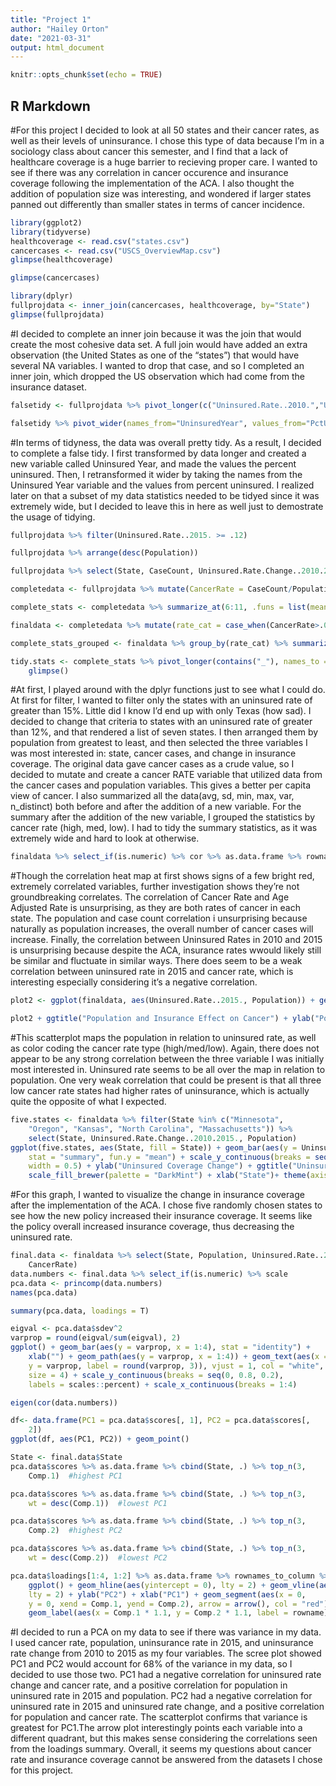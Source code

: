 ```yaml
---
title: "Project 1"
author: "Hailey Orton"
date: "2021-03-31"
output: html_document
---
```


```r
knitr::opts_chunk$set(echo = TRUE)
```

## R Markdown
#For this project I decided to look at all 50 states and their cancer rates, as well as their levels of uninsurance. I chose this type of data because I'm in a sociology class about cancer this semester, and I find that a lack of healthcare coverage is a huge barrier to recieving proper care. I wanted to see if there was any correlation in cancer occurence and insurance coverage following the implementation of the ACA. I also thought the addition of population size was interesting, and wondered if larger states panned out differently than smaller states in terms of cancer incidence.

```R
library(ggplot2)
library(tidyverse)
healthcoverage <- read.csv("states.csv")
cancercases <- read.csv("USCS_OverviewMap.csv")
glimpse(healthcoverage)
```

```R
glimpse(cancercases)
```

```R
library(dplyr)
fullprojdata <- inner_join(cancercases, healthcoverage, by="State")
glimpse(fullprojdata)
```
#I decided to complete an inner join because it was the join that would create the most cohesive data set. A full join would have added an extra observation (the United States as one of the "states") that would have several NA variables. I wanted to drop that case, and so I completed an inner join, which dropped the US observation which had come from the insurance dataset. 

```R
falsetidy <- fullprojdata %>% pivot_longer(c("Uninsured.Rate..2010.","Uninsured.Rate..2015."), names_to="UninsuredYear", values_to="PctUninsured")
```

```R
falsetidy %>% pivot_wider(names_from="UninsuredYear", values_from="PctUninsured")
```
#In terms of tidyness, the data was overall pretty tidy. As a result, I decided to complete a false tidy. I first transformed by data longer and created a new variable called Uninsured Year, and made the values the percent uninsured. Then, I retransformed it wider by taking the names from the Uninsured Year variable and the values from percent uninsured. I realized later on that a subset of my data statistics needed to be tidyed since it was extremely wide, but I decided to leave this in here as well just to demostrate the usage of tidying.

```R
fullprojdata %>% filter(Uninsured.Rate..2015. >= .12)
```

```R
fullprojdata %>% arrange(desc(Population))
```

```R
fullprojdata %>% select(State, CaseCount, Uninsured.Rate.Change..2010.2015.)
```

```R
completedata <- fullprojdata %>% mutate(CancerRate = CaseCount/Population)
```

```R
complete_stats <- completedata %>% summarize_at(6:11, .funs = list(mean = mean, sd = sd, var = var, min = min, max = max, n_distinct = n_distinct))

finaldata <- completedata %>% mutate(rate_cat = case_when(CancerRate>.0055 ~ "high", CancerRate<=.0055 & .0042<=CancerRate ~ "med", CancerRate<.0042 ~ "low"))

complete_stats_grouped <- finaldata %>% group_by(rate_cat) %>% summarize_at(6:12, .funs = list(mean = mean, sd = sd, var = var, min = min, max = max, n_distinct = n_distinct))

tidy.stats <- complete_stats %>% pivot_longer(contains("_"), names_to = "name", values_to = "value") %>% separate(name, c("name", "function"), sep = "_") %>% pivot_wider(names_from = "function", values_from = "value") %>% 
    glimpse()

```

#At first, I played around with the dplyr functions just to see what I could do. At first for filter, I wanted to filter only the states with an uninsured rate of greater than 15%. Little did I know I'd end up with only Texas (how sad). I decided to change that criteria to states with an uninsured rate of greater than 12%, and that rendered a list of seven states. I then arranged them by population from greatest to least, and then selected the three variables I was most interested in: state, cancer cases, and change in insurance coverage. The original data gave cancer cases as a crude value, so I decided to mutate and create a cancer RATE variable that utilized data from the cancer cases and population variables. This gives a better per capita view of cancer. I also summarized all the data(avg, sd, min, max, var, n_distinct) both before and after the addition of a new variable. For the summary after the addition of the new variable, I grouped the statistics by cancer rate (high, med, low). I had to tidy the summary statistics, as it was extremely wide and hard to look at otherwise.

```R
finaldata %>% select_if(is.numeric) %>% cor %>% as.data.frame %>% rownames_to_column %>% pivot_longer(-1) %>% ggplot(aes(rowname,name,fill=value))+ geom_tile() + geom_text(aes(label=round(value,2)))+xlab("")+ylab("")+coord_fixed()+scale_fill_gradient2(low="blue",mid="white",high="red")+theme(axis.text.x = element_text(angle = 45, hjust = 1))
```
#Though the correlation heat map at first shows signs of a few bright red, extremely correlated variables, further investigation shows they're not groundbreaking correlates. The correlation of Cancer Rate and Age Adjusted Rate is unsurprising, as they are both rates of cancer in each state. The population and case count correlation i unsurprising because naturally as population increases, the overall number of cancer cases will increase. Finally, the correlation between Uninsured Rates in 2010 and 2015 is unsurprising because despite the ACA, insurance rates wwould likely still be similar and fluctuate in similar ways. There does seem to be a weak correlation between uninsured rate in 2015 and cancer rate, which is interesting especially considering it's a negative correlation.


```R
plot2 <- ggplot(finaldata, aes(Uninsured.Rate..2015., Population)) + geom_point(aes(color=rate_cat)) +   geom_smooth(method="lm") 

plot2 + ggtitle("Population and Insurance Effect on Cancer") + ylab("Population") + xlab("Uninsured Rate")
```
#This scatterplot maps the population in relation to uninsured rate, as well as color coding the cancer rate type (high/med/low). Again, there does not appear to be any strong correlation between the three variable I was initially most interested in. Uninsured rate seems to be all over the map in relation to population. One very weak correlation that could be present is that all three low cancer rate states had higher rates of uninsurance, which is actually quite the opposite of what I expected.

```R
five.states <- finaldata %>% filter(State %in% c("Minnesota", 
    "Oregon", "Kansas", "North Carolina", "Massachusetts")) %>% 
    select(State, Uninsured.Rate.Change..2010.2015., Population)
ggplot(five.states, aes(State, fill = State)) + geom_bar(aes(y = Uninsured.Rate.Change..2010.2015.), 
    stat = "summary", fun.y = "mean") + scale_y_continuous(breaks = seq(0, -.11, -.01)) + geom_errorbar(aes(y = Uninsured.Rate.Change..2010.2015.), stat = "summary", 
    width = 0.5) + ylab("Uninsured Coverage Change") + ggtitle("Uninsured Change for 5 States") + 
    scale_fill_brewer(palette = "DarkMint") + xlab("State")+ theme(axis.text.x = element_text(angle = 45, hjust = 1))
```

#For this graph, I wanted to visualize the change in insurance coverage after the implementation of the ACA. I chose five randomly chosen states to see how the new policy increased their insurance coverage. It seems like the policy overall increased insurance coverage, thus decreasing the uninsured rate.

```R
final.data <- finaldata %>% select(State, Population, Uninsured.Rate..2015., Uninsured.Rate.Change..2010.2015., 
    CancerRate)
data.numbers <- final.data %>% select_if(is.numeric) %>% scale
pca.data <- princomp(data.numbers)
names(pca.data)
```

```R
summary(pca.data, loadings = T)
```

```R
eigval <- pca.data$sdev^2
varprop = round(eigval/sum(eigval), 2)
ggplot() + geom_bar(aes(y = varprop, x = 1:4), stat = "identity") + 
    xlab("") + geom_path(aes(y = varprop, x = 1:4)) + geom_text(aes(x = 1:4, 
    y = varprop, label = round(varprop, 3)), vjust = 1, col = "white", 
    size = 4) + scale_y_continuous(breaks = seq(0, 0.8, 0.2), 
    labels = scales::percent) + scale_x_continuous(breaks = 1:4)
```

```R
eigen(cor(data.numbers))
```

```R
df<- data.frame(PC1 = pca.data$scores[, 1], PC2 = pca.data$scores[, 
    2])
ggplot(df, aes(PC1, PC2)) + geom_point()
```

```R
State <- final.data$State
pca.data$scores %>% as.data.frame %>% cbind(State, .) %>% top_n(3, 
    Comp.1)  #highest PC1
```

```R
pca.data$scores %>% as.data.frame %>% cbind(State, .) %>% top_n(3, 
    wt = desc(Comp.1))  #lowest PC1
```

```R
pca.data$scores %>% as.data.frame %>% cbind(State, .) %>% top_n(3, 
    Comp.2)  #highest PC2
```

```R
pca.data$scores %>% as.data.frame %>% cbind(State, .) %>% top_n(3, 
    wt = desc(Comp.2))  #lowest PC2
```

```R
pca.data$loadings[1:4, 1:2] %>% as.data.frame %>% rownames_to_column %>% 
    ggplot() + geom_hline(aes(yintercept = 0), lty = 2) + geom_vline(aes(xintercept = 0), 
    lty = 2) + ylab("PC2") + xlab("PC1") + geom_segment(aes(x = 0, 
    y = 0, xend = Comp.1, yend = Comp.2), arrow = arrow(), col = "red") + 
    geom_label(aes(x = Comp.1 * 1.1, y = Comp.2 * 1.1, label = rowname))
```

#I decided to run a PCA on my data to see if there was variance in my data. I used cancer rate, population, uninsurance rate in 2015, and uninsurance rate change from 2010 to 2015 as my four variables. The scree plot showed PC1 and PC2 would account for 68% of the variance in my data, so I decided to use those two. PC1 had a negative correlation for uninsured rate change and cancer rate, and a positive correlation for population in uninsured rate in 2015 and population. PC2 had a negative correlation for uninsured rate in 2015 and uninsured rate change, and a positive correlation for population and cancer rate. The scatterplot confirms that variance is greatest for PC1.The arrow plot interestingly points each variable into a different quadrant, but this makes sense considering the correlations seen from the loadings summary. Overall, it seems my questions about cancer rate and insurance coverage cannot be answered from the datasets I chose for this project.